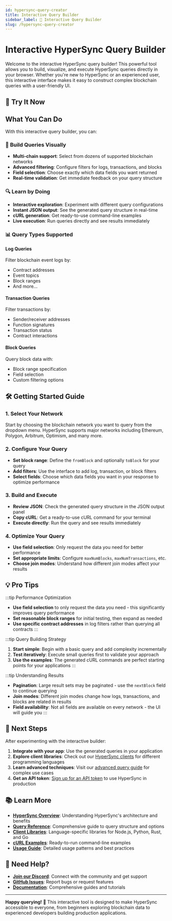 ```yaml
---
id: hypersync-query-creator
title: Interactive Query Builder
sidebar_label: 🧪 Interactive Query Builder
slug: /hypersync-query-creator
---
```



# Interactive HyperSync Query Builder

Welcome to the interactive HyperSync query builder! This powerful tool allows you to build, visualize, and execute HyperSync queries directly in your browser. Whether you're new to HyperSync or an experienced user, this interactive interface makes it easy to construct complex blockchain queries with a user-friendly UI.

## 🚀 Try It Now

<HyperSyncQueryBuilderWrapper />

## What You Can Do

With this interactive query builder, you can:

### 🎯 **Build Queries Visually**
- **Multi-chain support**: Select from dozens of supported blockchain networks
- **Advanced filtering**: Configure filters for logs, transactions, and blocks
- **Field selection**: Choose exactly which data fields you want returned
- **Real-time validation**: Get immediate feedback on your query structure

### 🔍 **Learn by Doing**
- **Interactive exploration**: Experiment with different query configurations
- **Instant JSON output**: See the generated query structure in real-time
- **cURL generation**: Get ready-to-use command-line examples
- **Live execution**: Run queries directly and see results immediately

### 📊 **Query Types Supported**

#### **Log Queries**
Filter blockchain event logs by:
- Contract addresses
- Event topics
- Block ranges
- And more...

#### **Transaction Queries** 
Filter transactions by:
- Sender/receiver addresses
- Function signatures
- Transaction status
- Contract interactions

#### **Block Queries**
Query block data with:
- Block range specification
- Field selection
- Custom filtering options

## 🛠 Getting Started Guide

### 1. **Select Your Network**
Start by choosing the blockchain network you want to query from the dropdown menu. HyperSync supports major networks including Ethereum, Polygon, Arbitrum, Optimism, and many more.

### 2. **Configure Your Query**
- **Set block range**: Define the `fromBlock` and optionally `toBlock` for your query
- **Add filters**: Use the interface to add log, transaction, or block filters
- **Select fields**: Choose which data fields you want in your response to optimize performance

### 3. **Build and Execute**
- **Review JSON**: Check the generated query structure in the JSON output panel
- **Copy cURL**: Get a ready-to-use cURL command for your terminal
- **Execute directly**: Run the query and see results immediately

### 4. **Optimize Your Query**
- **Use field selection**: Only request the data you need for better performance
- **Set appropriate limits**: Configure `maxNumBlocks`, `maxNumTransactions`, etc.
- **Choose join modes**: Understand how different join modes affect your results

## 💡 Pro Tips

:::tip Performance Optimization
- **Use field selection** to only request the data you need - this significantly improves query performance
- **Set reasonable block ranges** for initial testing, then expand as needed
- **Use specific contract addresses** in log filters rather than querying all contracts
:::

:::tip Query Building Strategy
1. **Start simple**: Begin with a basic query and add complexity incrementally
2. **Test iteratively**: Execute small queries first to validate your approach
3. **Use the examples**: The generated cURL commands are perfect starting points for your applications
:::

:::tip Understanding Results
- **Pagination**: Large result sets may be paginated - use the `nextBlock` field to continue querying
- **Join modes**: Different join modes change how logs, transactions, and blocks are related in results
- **Field availability**: Not all fields are available on every network - the UI will guide you
:::

## 🔗 Next Steps

After experimenting with the interactive builder:

1. **Integrate with your app**: Use the generated queries in your application
2. **Explore client libraries**: Check out our [HyperSync clients](./hypersync-clients.md) for different programming languages
3. **Learn advanced techniques**: Visit our [advanced query guide](./hypersync-query.md) for complex use cases
4. **Get an API token**: [Sign up for an API token](./api-tokens.mdx) to use HyperSync in production

## 📚 Learn More

- **[HyperSync Overview](./overview.md)**: Understanding HyperSync's architecture and benefits
- **[Query Reference](./hypersync-query.md)**: Comprehensive guide to query structure and options
- **[Client Libraries](./hypersync-clients.md)**: Language-specific libraries for Node.js, Python, Rust, and Go
- **[cURL Examples](./hypersync-curl-examples.md)**: Ready-to-run command-line examples
- **[Usage Guide](./hypersync-usage.md)**: Detailed usage patterns and best practices

## 🤝 Need Help?

- **[Join our Discord](https://discord.gg/envio)**: Connect with the community and get support
- **[GitHub Issues](https://github.com/enviodev/hyperindex)**: Report bugs or request features
- **[Documentation](https://docs.envio.dev)**: Comprehensive guides and tutorials

---

**Happy querying!** 🎉 This interactive tool is designed to make HyperSync accessible to everyone, from beginners exploring blockchain data to experienced developers building production applications. 
